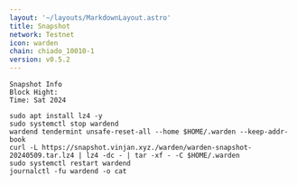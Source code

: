 ```yaml
---
layout: '~/layouts/MarkdownLayout.astro'
title: Snapshot
network: Testnet
icon: warden
chain: chiado_10010-1
version: v0.5.2
---
```

```
Snapshot Info
Block Hight: 
Time: Sat 2024
```

```
sudo apt install lz4 -y
sudo systemctl stop wardend
wardend tendermint unsafe-reset-all --home $HOME/.warden --keep-addr-book
curl -L https://snapshot.vinjan.xyz./warden/warden-snapshot-20240509.tar.lz4 | lz4 -dc - | tar -xf - -C $HOME/.warden
sudo systemctl restart wardend
journalctl -fu wardend -o cat
```
